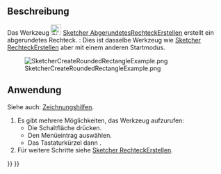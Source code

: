 <languages/>

{{Docnav/de
|[[Sketcher_CreateRectangle_Center/de|ZentriertesRechteckErstellen]]
|[[Sketcher_CreateTriangle/de|DreieckErstellen]]
|[[Sketcher_Workbench/de|Sketcher]]
|IconL=Sketcher_CreateRectangle_Center.svg
|IconR=Sketcher_CreateTriangle.svg
|IconC=Workbench_Sketcher.svg
}}

{{GuiCommand/de
|Name=Sketcher CreateOblong
|Name/de=Sketcher AbgerundetesRechteckErstellen
|MenuLocation=Sketch → Skizzengeometrien → Abgerundetes Rechteck erstellen
|Workbenches=[[Sketcher_Workbench/de|Sketcher]]
|Shortcut={{KEY|G}} {{KEY|O}}
|Version=0.20
|SeeAlso=[[Sketcher_CreateRectangle/de|Sketcher RechteckErstellen]]
}}

<span id="Description"></span>
==Beschreibung==

Das Werkzeug [[Image:Sketcher_CreateOblong.svg|24px]] [[Sketcher_CreateOblong/de|Sketcher AbgerundetesRechteckErstellen]] erstellt ein abgerundetes Rechteck. {{Version/de|1.0}}: Dies ist dasselbe Werkzeug wie [[Sketcher_CreateRectangle/de|Sketcher RechteckErstellen]] aber mit einem anderen Startmodus.

[[Image:SketcherCreateRoundedRectangleExample.png‎]]

<span id="Usage"></span>
==Anwendung==

Siehe auch: [[Sketcher_Workbench/de#Zeichnungshilfen|Zeichnungshilfen]].

# Es gibt mehrere Möglichkeiten, das Werkzeug aufzurufen:
#* Die Schaltfläche {{Button|[[Image:Sketcher_CreateOblong.svg|16px]] [[Sketcher_CreateOblong/de|Abgerundetes Rechteck]]}} drücken.
#* Den Menüeintrag {{MenuCommand|Skizze → Skizzengeometrien → [[Image:Sketcher_CreateOblong.svg|16px]] Abgerundetes Rechteck erstellen}} auswählen.
#* Das Tastaturkürzel {{KEY|G}} dann {{KEY|O}}.
# Für weitere Schritte siehe [[Sketcher_CreateRectangle/de#Anwendung|Sketcher RechteckErstellen]].


{{Docnav/de
|[[Sketcher_CreateRectangle_Center/de|ZentriertesRechteckErstellen]]
|[[Sketcher_CreateTriangle/de|DreieckErstellen]]
|[[Sketcher_Workbench/de|Sketcher]]
|IconL=Sketcher_CreateRectangle_Center.svg
|IconR=Sketcher_CreateTriangle.svg
|IconC=Workbench_Sketcher.svg
}}

{{Sketcher_Tools_navi{{#translation:}}}}
{{Userdocnavi{{#translation:}}}}